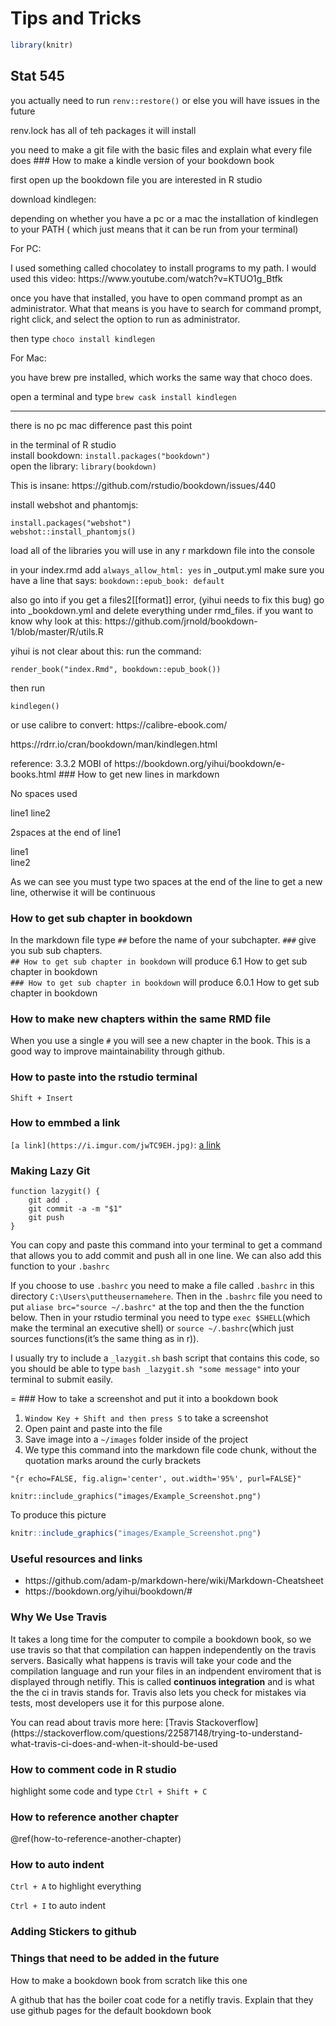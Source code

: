 # Tips and Tricks
```r
library(knitr)
```
## Stat 545

you actually need to run `renv::restore()` or else you will have issues in the future

renv.lock has all of teh packages it will install

you need to make a git file with the basic files and explain what every file does
### How to make a kindle version of your bookdown book

first open up the bookdown file you are interested in R studio

download kindlegen: 

depending on whether you have a pc or a mac
the installation of kindlegen to your PATH ( which just means that it can be run from your terminal)

For PC: 

I used something called chocolatey to install programs to my path. I would used this video: https://www.youtube.com/watch?v=KTUO1g_Btfk

once you have that installed, you have to open command prompt as an administrator. What that means is you have to search for command prompt, right click, and select the option to run as administrator.

then type `choco install kindlegen`

For Mac:

you have brew pre installed, which works the same way that choco does. 

open a terminal and type `brew cask install kindlegen`

-----
there is no pc mac difference past this point

in the terminal of R studio  
install bookdown: `install.packages("bookdown")`  
open the library: `library(bookdown)`

This is insane: https://github.com/rstudio/bookdown/issues/440

install webshot and phantomjs:
```
install.packages("webshot")
webshot::install_phantomjs()
```
load all of the libraries you will use in any r markdown file into the console

in your index.rmd add `always_allow_html: yes`
in _output.yml make sure you have a line that says:
`bookdown::epub_book: default`

also go into if you get a files2[[format]] error, (yihui needs to fix this bug) go into _bookdown.yml and delete everything under rmd_files.
if you want to know why look at this: https://github.com/jrnold/bookdown-1/blob/master/R/utils.R

yihui is not clear about this: 
run the command: 
```
render_book("index.Rmd", bookdown::epub_book())
```
then run
```
kindlegen()
```
or use calibre to convert: https://calibre-ebook.com/
 
 
https://rdrr.io/cran/bookdown/man/kindlegen.html

reference: 3.3.2 MOBI of https://bookdown.org/yihui/bookdown/e-books.html
### How to get new lines in markdown

No spaces used   

line1
line2


2spaces at the end of line1  

line1  
line2

As we can see you must type two spaces at the end of the line to get a new line, otherwise it will be continuous


### How to get sub chapter in bookdown

In the markdown file type `##` before the name of your subchapter. `###` give you sub sub chapters.  
`## How to get sub chapter in bookdown` will produce 6.1 How to get sub chapter in bookdown  
`### How to get sub chapter in bookdown` will produce 6.0.1 How to get sub chapter in bookdown  

### How to make new chapters within the same RMD file

When you use a single `#` you will see a new chapter in the book. This is a good way to improve maintainability through github.

### How to paste into the rstudio terminal

`Shift + Insert`


### How to emmbed a link

`[a link](https://i.imgur.com/jwTC9EH.jpg)`: [a link](https://i.imgur.com/jwTC9EH.jpg)

### Making Lazy Git

```
function lazygit() {
    git add .
    git commit -a -m "$1"
    git push
}
```
You can copy and paste this command into your terminal to get a command that allows you to add commit and push all in one line. We can also add this function to your `.bashrc`

If you choose to use `.bashrc` you need to make a file called `.bashrc` in this directory `C:\Users\puttheusernamehere`. Then in the `.bashrc` file you need to put `aliase brc="source ~/.bashrc"` at the top and then the the function below. Then in your rstudio terminal you need to type `exec $SHELL`(which make the terminal an executive shell) or `source ~/.bashrc`(which just sources functions(it's the same thing as in r)).

I usually try to include a `_lazygit.sh` bash script that contains this code, so you should be able to type `bash _lazygit.sh "some message"` into your terminal to submit easily.

=
### How to take a screenshot and put it into a bookdown book

1. `Window Key + Shift and then press S` to take a screenshot 
2. Open paint and paste into the file
3. Save image into a `~/images` folder inside of the project
4. We type this command into the markdown file code chunk, without the quotation marks around the curly brackets

```
"{r echo=FALSE, fig.align='center', out.width='95%', purl=FALSE}"

knitr::include_graphics("images/Example_Screenshot.png")
```

To produce this picture

```r
knitr::include_graphics("images/Example_Screenshot.png")
```

### Useful resources and links

- https://github.com/adam-p/markdown-here/wiki/Markdown-Cheatsheet
- https://bookdown.org/yihui/bookdown/#

### Why We Use Travis

It takes a long time for the computer to compile a bookdown book, so we use travis so that that compilation can happen independently on the travis servers. Basically what happens is travis will take your code and the compilation language and run your files in an indpendent enviroment that is displayed through netifly. This is called **continuos integration** and is what the the ci in travis stands for. Travis also lets you check for mistakes via tests, most developers use it for this purpose alone.

You can read about travis more here: [Travis Stackoverflow](https://stackoverflow.com/questions/22587148/trying-to-understand-what-travis-ci-does-and-when-it-should-be-used

### How to comment code in R studio

highlight some code and type `Ctrl + Shift + C` 

### How to reference another chapter

\@ref(how-to-reference-another-chapter)

### How to auto indent

`Ctrl + A` to highlight everything

`Ctrl + I` to auto indent

### Adding Stickers to github

### Things that need to be added in the future
How to make a bookdown book from scratch like this one

A github that has the boiler coat code for a netifly travis. Explain that they use github pages for the default bookdown book


